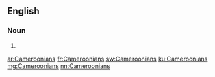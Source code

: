==English==

===Noun===
{{head|en}}

# {{plural of|Cameroonian}}

[[ar:Cameroonians]]
[[fr:Cameroonians]]
[[sw:Cameroonians]]
[[ku:Cameroonians]]
[[mg:Cameroonians]]
[[nn:Cameroonians]]